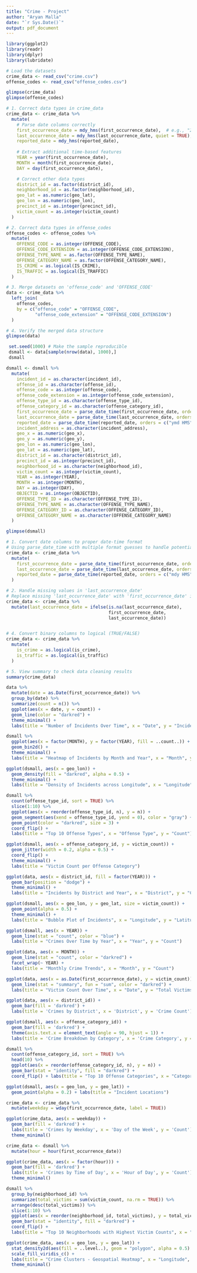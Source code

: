 ---
title: "Crime - Project"
author: "Aryan Malla"
date: "`r Sys.Date()`"
output: pdf_document
---


```{r}
library(ggplot2)
library(readr)
library(dplyr)
library(lubridate)  
```


```{r}
# Load the datasets
crime_data <- read_csv("crime.csv")
offense_codes <- read_csv("offense_codes.csv")

glimpse(crime_data)
glimpse(offense_codes)
```


```{r}

# 1. Correct data types in crime_data
crime_data <- crime_data %>%
  mutate(
    # Parse date columns correctly
    first_occurrence_date = mdy_hms(first_occurrence_date),  # e.g., "2/10/2022 2:50:00 AM"
    last_occurrence_date = mdy_hms(last_occurrence_date, quiet = TRUE),
    reported_date = mdy_hms(reported_date),
    
    # Extract additional time-based features
    YEAR = year(first_occurrence_date),
    MONTH = month(first_occurrence_date),
    DAY = day(first_occurrence_date),

    # Correct other data types
    district_id = as.factor(district_id),
    neighborhood_id = as.factor(neighborhood_id),
    geo_lat = as.numeric(geo_lat),
    geo_lon = as.numeric(geo_lon),
    precinct_id = as.integer(precinct_id),
    victim_count = as.integer(victim_count)
  )

# 2. Correct data types in offense_codes
offense_codes <- offense_codes %>%
  mutate(
    OFFENSE_CODE = as.integer(OFFENSE_CODE),
    OFFENSE_CODE_EXTENSION = as.integer(OFFENSE_CODE_EXTENSION),
    OFFENSE_TYPE_NAME = as.factor(OFFENSE_TYPE_NAME),
    OFFENSE_CATEGORY_NAME = as.factor(OFFENSE_CATEGORY_NAME),
    IS_CRIME = as.logical(IS_CRIME),
    IS_TRAFFIC = as.logical(IS_TRAFFIC)
  )

```


```{r}
# 3. Merge datasets on 'offense_code' and 'OFFENSE_CODE'
data <- crime_data %>%
  left_join(
    offense_codes,
    by = c("offense_code" = "OFFENSE_CODE", 
           "offense_code_extension" = "OFFENSE_CODE_EXTENSION")
  )

# 4. Verify the merged data structure
glimpse(data)
```




```{r}
 set.seed(1000) # Make the sample reproducible
 dsmall <- data[sample(nrow(data), 1000),]
 dsmall
```

```{r}
dsmall <- dsmall %>%
  mutate(
    incident_id = as.character(incident_id),
    offense_id = as.character(offense_id),
    offense_code = as.integer(offense_code),
    offense_code_extension = as.integer(offense_code_extension),
    offense_type_id = as.character(offense_type_id),
    offense_category_id = as.character(offense_category_id),
    first_occurrence_date = parse_date_time(first_occurrence_date, orders = c("ymd HMS", "mdy HMS")),
    last_occurrence_date = parse_date_time(last_occurrence_date, orders = c("ymd HMS", "mdy HMS")),
    reported_date = parse_date_time(reported_date, orders = c("ymd HMS", "mdy HMS")),
    incident_address = as.character(incident_address),
    geo_x = as.numeric(geo_x),
    geo_y = as.numeric(geo_y),
    geo_lon = as.numeric(geo_lon),
    geo_lat = as.numeric(geo_lat),
    district_id = as.character(district_id),
    precinct_id = as.integer(precinct_id),
    neighborhood_id = as.character(neighborhood_id),
    victim_count = as.integer(victim_count),
    YEAR = as.integer(YEAR),
    MONTH = as.integer(MONTH),
    DAY = as.integer(DAY),
    OBJECTID = as.integer(OBJECTID),
    OFFENSE_TYPE_ID = as.character(OFFENSE_TYPE_ID),
    OFFENSE_TYPE_NAME = as.character(OFFENSE_TYPE_NAME),
    OFFENSE_CATEGORY_ID = as.character(OFFENSE_CATEGORY_ID),
    OFFENSE_CATEGORY_NAME = as.character(OFFENSE_CATEGORY_NAME)
  )

glimpse(dsmall)
```

```{r}
# 1. Convert date columns to proper date-time format
# Using parse_date_time with multiple format guesses to handle potential format issues
crime_data <- crime_data %>%
  mutate(
    first_occurrence_date = parse_date_time(first_occurrence_date, orders = c("mdy HMS", "mdy IMSp", "mdY HM")),
    last_occurrence_date = parse_date_time(last_occurrence_date, orders = c("mdy HMS", "mdy IMSp", "mdY HM"), quiet = TRUE), # Handle missing/incorrect values quietly
    reported_date = parse_date_time(reported_date, orders = c("mdy HMS", "mdy IMSp", "mdY HM"))
  )

# 2. Handle missing values in 'last_occurrence_date'
# Replace missing 'last_occurrence_date' with 'first_occurrence_date' if applicable
crime_data <- crime_data %>%
  mutate(last_occurrence_date = ifelse(is.na(last_occurrence_date), 
                                       first_occurrence_date, 
                                       last_occurrence_date))


# 4. Convert binary columns to logical (TRUE/FALSE)
crime_data <- crime_data %>%
  mutate(
    is_crime = as.logical(is_crime),
    is_traffic = as.logical(is_traffic)
  )

# 5. View summary to check data cleaning results
summary(crime_data)

```








```{r}
data %>%
  mutate(date = as.Date(first_occurrence_date)) %>%
  group_by(date) %>%
  summarize(count = n()) %>%
  ggplot(aes(x = date, y = count)) +
  geom_line(color = "darkred") +
  theme_minimal() +
  labs(title = "Number of Incidents Over Time", x = "Date", y = "Incident Count")

```




```{r}
dsmall %>%
  ggplot(aes(x = factor(MONTH), y = factor(YEAR), fill = ..count..)) +
  geom_bin2d() +
  theme_minimal() +
  labs(title = "Heatmap of Incidents by Month and Year", x = "Month", y = "Year")

```


```{r}
ggplot(dsmall, aes(x = geo_lon)) +
  geom_density(fill = "darkred", alpha = 0.5) +
  theme_minimal() +
  labs(title = "Density of Incidents across Longitude", x = "Longitude")

```


```{r}
dsmall %>%
  count(offense_type_id, sort = TRUE) %>%
  slice(1:10) %>%
  ggplot(aes(x = reorder(offense_type_id, n), y = n)) +
  geom_segment(aes(xend = offense_type_id, yend = 0), color = "gray") +
  geom_point(color = "darkred", size = 3) +
  coord_flip() +
  labs(title = "Top 10 Offense Types", x = "Offense Type", y = "Count")

```

```{r}
ggplot(dsmall, aes(x = offense_category_id, y = victim_count)) +
  geom_jitter(width = 0.2, alpha = 0.5) +
  coord_flip() +
  theme_minimal() +
  labs(title = "Victim Count per Offense Category")

```

```{r}
ggplot(data, aes(x = district_id, fill = factor(YEAR))) +
  geom_bar(position = "dodge") +
  theme_minimal() +
  labs(title = "Incidents by District and Year", x = "District", y = "Count")
```

```{r}
ggplot(dsmall, aes(x = geo_lon, y = geo_lat, size = victim_count)) +
  geom_point(alpha = 0.5) +
  theme_minimal() +
  labs(title = "Bubble Plot of Incidents", x = "Longitude", y = "Latitude")

```



```{r}
ggplot(dsmall, aes(x = YEAR)) +
  geom_line(stat = "count", color = "blue") +
  labs(title = "Crimes Over Time by Year", x = "Year", y = "Count")

```

```{r}
ggplot(data, aes(x = MONTH)) +
  geom_line(stat = "count", color = "darkred") +
  facet_wrap(~ YEAR) +
  labs(title = "Monthly Crime Trends", x = "Month", y = "Count")

```
```{r}
ggplot(data, aes(x = as.Date(first_occurrence_date), y = victim_count)) +
  geom_line(stat = "summary", fun = "sum", color = "darkred") +
  labs(title = "Victim Count Over Time", x = "Date", y = "Total Victims")

```

```{r}
ggplot(data, aes(x = district_id)) + 
  geom_bar(fill = 'darkred') + 
  labs(title = 'Crimes by District', x = 'District', y = 'Crime Count')

```

```{r}
ggplot(dsmall, aes(x = offense_category_id)) + 
  geom_bar(fill = 'darkred') + 
  theme(axis.text.x = element_text(angle = 90, hjust = 1)) +
  labs(title = 'Crime Breakdown by Category', x = 'Crime Category', y = 'Count')

```


```{r}
dsmall %>%
  count(offense_category_id, sort = TRUE) %>%
  head(10) %>%
  ggplot(aes(x = reorder(offense_category_id, n), y = n)) +
  geom_bar(stat = "identity", fill = "darkred") +
  coord_flip() + labs(title = "Top 10 Offense Categories", x = "Category", y = "Count")
```


```{r}
ggplot(dsmall, aes(x = geo_lon, y = geo_lat)) +
  geom_point(alpha = 0.2) + labs(title = "Incident Locations")

```

```{r}
crime_data <- crime_data %>%
  mutate(weekday = wday(first_occurrence_date, label = TRUE))

ggplot(crime_data, aes(x = weekday)) +
  geom_bar(fill = 'darkred') +
  labs(title = 'Crimes by Weekday', x = 'Day of the Week', y = 'Count') +
  theme_minimal()

```


```{r}
crime_data <- dsmall %>%
  mutate(hour = hour(first_occurrence_date))

ggplot(crime_data, aes(x = factor(hour))) +
  geom_bar(fill = 'darkred') +
  labs(title = 'Crimes by Time of Day', x = 'Hour of Day', y = 'Count') +
  theme_minimal()

```

```{r}
dsmall %>%
  group_by(neighborhood_id) %>%
  summarize(total_victims = sum(victim_count, na.rm = TRUE)) %>%
  arrange(desc(total_victims)) %>%
  slice(1:10) %>%
  ggplot(aes(x = reorder(neighborhood_id, total_victims), y = total_victims)) +
  geom_bar(stat = "identity", fill = "darkred") +
  coord_flip() +
  labs(title = "Top 10 Neighborhoods with Highest Victim Counts", x = "Neighborhood", y = "Total Victims")

```

```{r}
ggplot(crime_data, aes(x = geo_lon, y = geo_lat)) +
  stat_density2d(aes(fill = ..level..), geom = "polygon", alpha = 0.5) +
  scale_fill_viridis_c() +
  labs(title = "Crime Clusters - Geospatial Heatmap", x = "Longitude", y = "Latitude") +
  theme_minimal()
```



